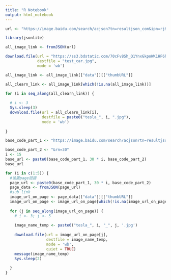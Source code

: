 ```yaml
---
title: "R Notebook"
output: html_notebook
---
```


```r

url <- "https://image.baidu.com/search/acjson?tn=resultjson_com&ipn=rj&ct=201326592&is=&fp=result&queryWord=tesla&cl=2&lm=-1&ie=utf-8&oe=utf-8&adpicid=&st=-1&z=&ic=&hd=&latest=&copyright=&word=tesla&s=&se=&tab=&width=&height=&face=0&istype=2&qc=&nc=1&fr=&expermode=&force=&pn=30&rn=30&gsm=1e&1584721299699="

library(jsonlite)

all_image_link <- fromJSON(url)
```

```r
download.file(url = "https://ss3.bdstatic.com/70cFv8Sh_Q1YnxGkpoWK1HF6hhy/it/u=2296769707,666155720&fm=26&gp=0.jpg",
              destfile = "test_car.jpg",
              mode = 'wb')
```

```r
all_image_link <- all_image_link[["data"]][["thumbURL"]]
```

```r
all_clearn_link <- all_image_link[which(!is.na(all_image_link))]
```

```r
for (i in seq_along(all_clearn_link)) {
  
  # i <- 3
  Sys.sleep(3)
  download.file(url = all_clearn_link[i],
                destfile = paste0("tesla_", i, ".jpg"),
                mode = 'wb')
  
}
```

```r
base_code_part_1 <- "https://image.baidu.com/search/acjson?tn=resultjson_com&ipn=rj&ct=201326592&is=&fp=result&queryWord=tesla&cl=2&lm=-1&ie=utf-8&oe=utf-8&adpicid=&st=-1&z=&ic=&hd=&latest=&copyright=&word=tesla&s=&se=&tab=&width=&height=&face=0&istype=2&qc=&nc=1&fr=&expermode=&force=&pn="

base_code_part_2 <- "&rn=30"
i <- 15
base_url <- paste0(base_code_part_1, 30 * i, base_code_part_2)
base_url
```
```r
for (i in c(1:5)) {
  #设置page链接
  page_url <- paste0(base_code_part_1, 30 * i, base_code_part_2)
  page_data <- fromJSON(page_url)
  #sub link
  image_url_on_page <- page_data[["data"]][["thumbURL"]]
  image_url_on_page <- image_url_on_page[which(!is.na(image_url_on_page))]
  
  for (j in seq_along(image_url_on_page)) {
    # i <- 3; j <- 5
    
    image_name_temp <- paste0("tesla_", i, "_", j, '.jpg')
    
    download.file(url = image_url_on_page[j],
                  destfile = image_name_temp,
                  mode = 'wb',
                  quiet = TRUE)
    message(image_name_temp)
    Sys.sleep(2)
    
  }
}
```



